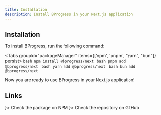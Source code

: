 ```yaml
---
title: Installation
description: Install BProgress in your Next.js application
---
```



## Installation

To install BProgress, run the following command:

<Tabs groupId="packageManager" items={['npm', 'pnpm', "yarn", "bun"]} persist>
  <Tab value="npm">
    ```bash
    npm install @bprogress/next
    ```
  </Tab>
  <Tab value="pnpm">
    ```bash
    pnpm add @bprogress/next
    ```
  </Tab>
  <Tab value="yarn">
    ```bash
    yarn add @bprogress/next
    ```
  </Tab>
  <Tab value="bun">
    ```bash
    bun add @bprogress/next
    ```
  </Tab>
</Tabs>

Now you are ready to use BProgress in your Next.js application!

## Links

<Cards>
  <Card external title="NPM" href="https://www.npmjs.com/package/@bprogress/next" icon={<SiNpm />}>
    Check the package on NPM
  </Card>
  <Card external title="GitHub" href="https://github.com/Skyleen77/bprogress/tree/main/packages/next" icon={<FaGithub />}>
    Check the repository on GitHub
  </Card>
</Cards>
